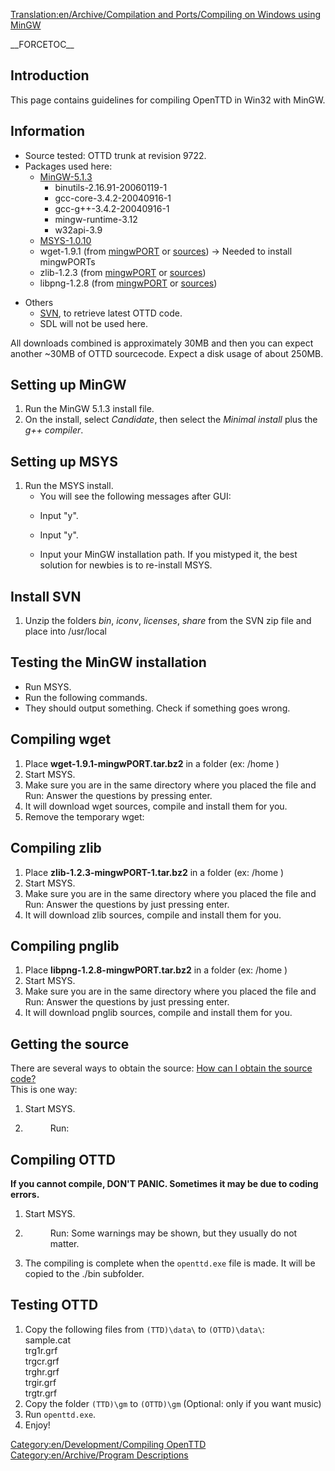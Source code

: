 [[Translation:en/Archive/Compilation and Ports/Compiling on Windows using MinGW]]
[[Category:en/Development/Compiling OpenTTD]]
[[Category:en/Archive/Program Descriptions]]

__FORCETOC__

==Introduction==
This page contains guidelines for compiling OpenTTD in Win32 with MinGW.

==Information==
* Source tested: OTTD trunk at revision 9722.
* Packages used here:
** [http://switch.dl.sourceforge.net/sourceforge/mingw/MinGW-5.1.3.exe MinGW-5.1.3]
*** binutils-2.16.91-20060119-1
*** gcc-core-3.4.2-20040916-1
*** gcc-g++-3.4.2-20040916-1
*** mingw-runtime-3.12
*** w32api-3.9
** [http://heanet.dl.sourceforge.net/sourceforge/mingw/MSYS-1.0.10.exe MSYS-1.0.10]
** wget-1.9.1 (from [http://prdownloads.sf.net/mingw/wget-1.9.1-mingwPORT.tar.bz2?download mingwPORT] or [ftp://ftp.gnu.org/gnu/wget/wget-1.9.1.tar.gz sources]) -> Needed to install mingwPORTs
** zlib-1.2.3 (from [http://prdownloads.sf.net/mingw/zlib-1.2.3-mingwPORT-1.tar.bz2?download mingwPORT] or [http://prdownloads.sourceforge.net/libpng/zlib-1.2.3.tar.gz?download sources])
** libpng-1.2.8 (from [http://prdownloads.sf.net/mingw/libpng-1.2.8-mingwPORT.tar.bz2?download mingwPORT] or [http://prdownloads.sourceforge.net/libpng/libpng-1.2.8.tar.bz2?download sources])
 
* Others
** [http://subversion.tigris.org/downloads/svn-win32-1.4.2.zip SVN], to retrieve latest OTTD code.
** SDL will not be used here.

All downloads combined is approximately 30MB and then you can expect another ~30MB of OTTD sourcecode.
Expect a disk usage of about 250MB.

==Setting up MinGW==
# Run the MinGW 5.1.3 install file.
# On the install, select <i>Candidate</i>, then select the <i>Minimal install</i> plus the <i>g++ compiler</i>.

==Setting up MSYS==
# Run the MSYS install.
#* You will see the following messages after GUI:
#* {{en/Box|This is a post install process that will try to normalize between<br>your MinGW install if any as well as your previous MSYS installs<br>if any.  I don't have any traps as aborts will not hurt anything.<br>Do you wish to continue with the post install? [yn ]}} Input "y". 
#* {{en/Box|Do you have MinGW installed? [yn ]}} Input "y".
#* {{en/Box|Please answer the following in the form of c:/foo/bar.<br>Where is your MinGW installation?}} Input your MinGW installation path.  If you mistyped it, the best solution for newbies is to re-install MSYS.

==Install SVN==
# Unzip the folders <i>bin</i>, <i>iconv</i>, <i>licenses</i>, <i>share</i> from the SVN zip file and place into /usr/local

==Testing the MinGW installation==
* Run MSYS.
* Run the following commands.{{en/Box|make -v<br>gcc -v<br>svn help}}
* They should output something.  Check if something goes wrong.

==Compiling wget==
# Place <b>wget-1.9.1-mingwPORT.tar.bz2</b> in a folder (ex: /home )
# Start MSYS.
# Make sure you are in the same directory where you placed the file and Run: {{en/Box|tar -xvjf wget-1.9.1-mingwPORT.tar.bz2<br>mkdir -p /usr/local/bin<br>cd wget-1.9.1/mingwPORT<br>cp wget.exe /usr/local/bin<br>mkdir /usr/src<br>./mingwPORT.sh}} Answer the questions by pressing enter.
# It will download wget sources, compile and install them for you.
# Remove the temporary wget: {{en/Box|rm /usr/local/bin/wget.exe}}

==Compiling zlib==
# Place <b>zlib-1.2.3-mingwPORT-1.tar.bz2</b> in a folder (ex: /home )
# Start MSYS.
# Make sure you are in the same directory where you placed the file and Run: {{en/Box|tar -xvjf zlib-1.2.3-mingwPORT-1.tar.bz2<br>mkdir /usr/src<br>cd zlib-1.2.3/mingwPORT<br>./mingwPORT.sh}} Answer the questions by just pressing enter.
# It will download zlib sources, compile and install them for you.

==Compiling pnglib==
# Place <b>libpng-1.2.8-mingwPORT.tar.bz2</b> in a folder (ex: /home )
# Start MSYS.
# Make sure you are in the same directory where you placed the file and Run: {{en/Box|tar -xvjf libpng-1.2.8-mingwPORT.tar.bz2<br>mkdir /usr/src<br>cd /home/libpng-1.2.8/mingwPORT<br>./mingwPORT.sh}} Answer the questions by just pressing enter.
# It will download pnglib sources, compile and install them for you.

==Getting the source==
There are several ways to obtain the source: [[en/Development/FAQ development#how-can-i-obtain-the-source-code|How can I obtain the source code?]]<br>
This is one way:
# Start MSYS.
#
#: Run: {{en/Box|makedir /home/ottdsrc<br>cd /home/ottdsrc<br>svn checkout svn://svn.openttd.com/trunk}}

==Compiling OTTD==
'''If you cannot compile, DON'T PANIC.  Sometimes it may be due to coding errors.'''

# Start MSYS.
#
#: Run: {{en/Box|cd /home/ottdsrc/trunk<br><nowiki>./configure  --with-zlib=/mingw/include/zlib.h</nowiki><br>make}}Some warnings may be shown, but they usually do not matter.
# The compiling is complete when the <code>openttd.exe</code> file is made. It will be copied to the ./bin subfolder.

==Testing OTTD==
# Copy the following files from <code>(TTD)\data\</code> to <code>(OTTD)\data\</code>:<br>sample.cat<br>trg1r.grf<br>trgcr.grf<br>trghr.grf<br>trgir.grf<br>trgtr.grf
# Copy the folder <code>(TTD)\gm</code> to <code>(OTTD)\gm</code> (Optional: only if you want music)
# Run <code>openttd.exe</code>.
# Enjoy!